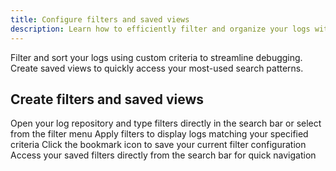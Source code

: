 ```yaml
---
title: Configure filters and saved views
description: Learn how to efficiently filter and organize your logs with custom criteria and saved views for streamlined debugging and quick access to frequently used search patterns.
---
```



Filter and sort your logs using custom criteria to streamline debugging. Create saved views to quickly access your most-used search patterns.

## Create filters and saved views

<Steps>
<Step title="Access the search interface">
Open your log repository and type filters directly in the search bar or select from the filter menu
</Step>
<Step title="Apply filtering criteria">
Apply filters to display logs matching your specified criteria
</Step>
<Step title="Save your view">
Click the bookmark icon <Icon icon="bookmark" className="h-4 w-4" /> to save your current filter configuration
</Step>
<Step title="Quick access">
Access your saved filters directly from the search bar for quick navigation
</Step>
</Steps>

<MaximPlayer url="https://drive.google.com/file/d/1HMc0wNdZdgz2SvZbYgfeD3CAeFLyDH1R/preview" />